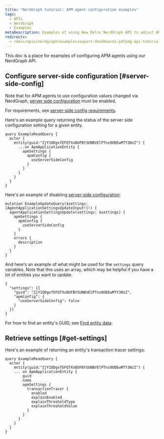 ```yaml
---
title: "NerdGraph tutorial: APM agent configuration examples"
tags:
  - APIs
  - NerdGraph
  - Examples
metaDescription: Examples of using New Relic NerdGraph API to adjust APM 
redirects:
  - /docs/apis/nerdgraph/examples/export-dashboards-pdfpng-api-tutorial
---
```


This doc is a place for examples of configuring APM agents using our NerdGraph API. 

## Configure server-side configuration [#server-side-config]

Note that for APM agents to use configuration values changed via NerdGraph, [server side configuration](/docs/apm/agents/manage-apm-agents/configuration/server-side-agent-configuration#requirements) must be enabled.

For requirements, see [server-side config requirements](/docs/apm/agents/manage-apm-agents/configuration/server-side-agent-configuration#requirements).

Here's an example query returning the status of the server side configuration setting for a given entity. 

```
query ExampleReadQuery {
  actor {
    entity(guid:"ZjY1ODgxfEFQTXxBUFBYSUNBVElPTnz0ODEwMTY3NzZ") {
      ...on ApmApplicationEntity {
        apmSettings {
          apmConfig {
            useServerSideConfig
          }
        }
      }
    }
  }
}
```

Here's an example of disabling [server-side configuration](/docs/apm/agents/manage-apm-agents/configuration/server-side-agent-configuration): 

```
mutation ExampleUpdateQuery($settings: [AgentApplicationSettingsUpdateInput!]!) {
  agentApplicationSettingsUpdate(settings: $settings) {
    apmSettings {
      apmConfig {
        useServerSideConfig
      }
    }
    errors {
      description
    }
  }
}
```

And here's an example of what might be used for the `settings` query variables. Note that this uses an array, which may be helpful if you have a lot of entities you want to update. 

```
{
  "settings": [{
    "guid": "ZjY1ODgxfEFQTXxBUFBYSUNBVElPTnz0ODEwMTY3NzZ",
    "apmConfig": {
      "useServerSideConfig": false
    }
  }]
}
```

For how to find an entity's GUID, see [Find entity data](/docs/new-relic-one/use-new-relic-one/core-concepts/what-entity-new-relic/#find).

## Retrieve settings [#get-settings]

Here's an example of returning an entity's transaction tracer settings:  

```
query ExampleReadQuery {
  actor {
    entity(guid:"ZjY1ODgxfEFQTXxBUFBYSUNBVElPTnz0ODEwMTY3NzZ") {
    ... on ApmApplicationEntity {
        guid
        name
        apmSettings {
          transactionTracer {
            enabled
            explainEnabled
            explainThresholdType
            explainThresholdValue
          }
        }
      }
    }
  }
}
```